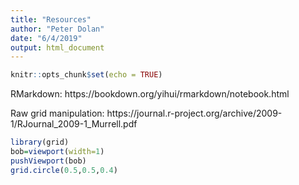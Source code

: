 ```yaml
---
title: "Resources"
author: "Peter Dolan"
date: "6/4/2019"
output: html_document
---
```


```r
knitr::opts_chunk$set(echo = TRUE)
```

RMarkdown: https://bookdown.org/yihui/rmarkdown/notebook.html

Raw grid manipulation: https://journal.r-project.org/archive/2009-1/RJournal_2009-1_Murrell.pdf

```r
library(grid)
bob=viewport(width=1)
pushViewport(bob)
grid.circle(0.5,0.5,0.4)
```